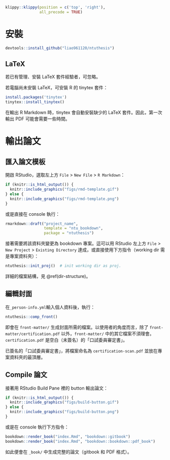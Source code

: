 ```r
klippy::klippy(position = c('top', 'right'),
               all_precode = TRUE)
```

# 安裝 {#install}


```r
devtools::install_github("liao961120/ntuthesis")
```

## LaTeX

若已有管理、安裝 LaTeX 套件經驗者，可忽略。

若電腦尚未安裝 LaTeX，可安裝 R 的 tinytex 套件：

```r
install.packages('tinytex')
tinytex::install_tinytex()
```

在輸出 R Markdown 時，tinytex 會自動安裝缺少的 LaTeX 套件。因此，第一次輸出 PDF 可能會需要一些時間。


# 輸出論文 {#export-thesis}

## 匯入論文模板 {#import-template}

開啟 RStudio，選取左上方 `File` > `New File` > `R Markdown`：

```r
if (knitr::is_html_output()) {
  knitr::include_graphics("figs/rmd-template.gif")
} else {
  knitr::include_graphics("figs/rmd-template.png")
}
```

或是直接在 console 執行：
```r
rmarkdown::draft("project_name",
                 template = "ntu_bookdown",
                 package = "ntuthesis")
```

接著需要將該資料夾變更為 bookdown 專案。這可以用 RStudio 左上方 `File` > `New Project` > `Existing Directory` 達成，或直接使用下方指令（working dir 需是專案資料夾）：
```r
ntuthesis::init_proj()  # init working dir as proj.
```

詳細的檔案結構，見 \@ref(dir-structure)。

## 編輯封面 {#edit-front-matter}

在`_person-info.yml`輸入個人資料後，執行：
```r
ntuthesis::comp_front()
```

即會在 `front-matter/` 生成封面所需的檔案。以使用者的角度而言，除了 `front-matter/certification.pdf` 以外，`front-matter/` 中的其它檔案不須理會。`certification.pdf` 是空白（未簽名）的「口試委員審定書」。

已簽名的「口試委員審定書」，將檔案命名為 `certification-scan.pdf` 並放在專案資料夾的最頂層。

## Compile 論文 {#compile-thesis}

接著用 RStudio Build Pane 裡的 button 輸出論文：

```r
if (knitr::is_html_output()) {
  knitr::include_graphics("figs/build-button.gif")
} else {
  knitr::include_graphics("figs/build-button.png")
}
```

或是在 console 執行下方指令：
```r
bookdown::render_book("index.Rmd", "bookdown::gitbook")
bookdown::render_book("index.Rmd", "bookdown::bookdown::pdf_book")
```

如此便會在 `_book/` 中生成完整的論文（gitbook 和 PDF 格式）。


